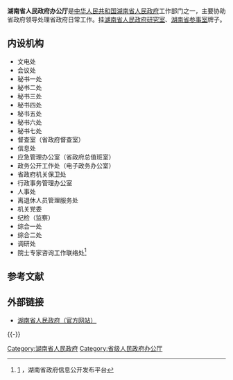 {{Infobox PRCG
|机构名称=湖南省人民政府办公厅  
|标志1=Red star.svg
|标志1说明=[[s:国务院关于国家行政机关和企业事业单位社会团体印章管理的规定|1999年规定]]：[[印章|印章]][[直径|直径]]?厘米，中央刊[[五角星|五角星]]。
|职位1=秘书长
|人员1=[[邓群策|邓群策]]
|职位2=主任
|人员2=[[叶仁雄|叶仁雄]]
|职位3=副秘书长
|人员3=[[张志军_(1962年)|张志军]]{{wrap}}[[陈献春|陈献春]]{{wrap}}[[张银桥|张银桥]]{{wrap}}[[彭翔|彭　翔]]{{wrap}}[[黎咸兴|黎咸兴]]{{wrap}}[[季心诠|季心诠]]{{wrap}}[[周义祥|周义祥]]{{wrap}}[[陈雪楚|陈雪楚]]{{wrap}}[[刘中杰|刘中杰]]
|人数3=9
|职位4=副主任
|人员4=[[孟祥定|孟祥定]]{{wrap}}[[贾珍文|贾珍文]]{{wrap}}[[贺建壬|贺建壬]]{{wrap}}[[金璐璐|金璐璐]]
|人数4=4
|成立时间=
|上级机构=[[湖南省人民政府|湖南省人民政府]]
|机构类型=湖南省人民政府[[办公厅|工作部门]]
|行政级别=正地厅级
|前身=
|地址1=[[湖南省|湖南省]][[长沙市|长沙市]][[天心区|天心区]]湘府西路8号 
|官网=[http://www.hunan.gov.cn/ www.hunan.gov.cn]
}}

'''湖南省人民政府办公厅'''是[[中华人民共和国|中华人民共和国]][[湖南省人民政府|湖南省人民政府]]工作部门之一，主要协助省政府领导处理省政府日常工作。挂[[湖南省人民政府研究室|湖南省人民政府研究室]]、[[湖南省参事室|湖南省参事室]]牌子。

==内设机构==
*文电处
*会议处
*秘书一处
*秘书二处
*秘书三处
*秘书四处
*秘书五处
*秘书六处
*秘书七处
*督查室（省政府督查室）
*信息处
*应急管理办公室（省政府总值班室）
*政务公开工作处（电子政务办公室）
*省政府机关保卫处
*行政事务管理办公室
*人事处
*离退休人员管理服务处
*机关党委
*纪检（监察）
*综合一处
*综合二处
*调研处
*院士专家咨询工作联络处<ref>[http://www.hunan.gov.cn/xxgk/tjbm/#none] {{webarchive|url=https://web.archive.org/web/20111029062023/http://www.hunan.gov.cn/xxgk/tjbm/ |date=2011-10-29 }}，湖南省政府信息公开发布平台</ref>

==参考文献==
{{Reflist}}

== 外部链接 ==
* [http://www.hunan.gov.cn/ 湖南省人民政府（官方网站）] {{Wayback|url=http://www.hunan.gov.cn/ |date=20110313003842 }}

{{-}}
{{湖南省人民政府}}

[[Category:湖南省人民政府|Category:湖南省人民政府]]
[[Category:省级人民政府办公厅|Category:省级人民政府办公厅]]